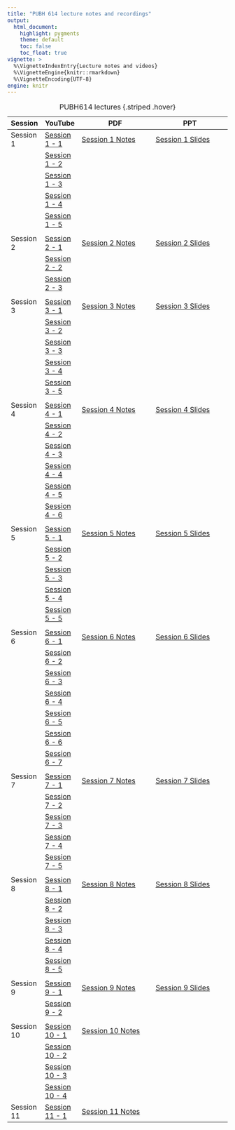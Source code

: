 ```yaml
---
title: "PUBH 614 lecture notes and recordings"
output:
  html_document:
    highlight: pygments
    theme: default
    toc: false
    toc_float: true
vignette: >
  %\VignetteIndexEntry{Lecture notes and videos}
  %\VignetteEngine{knitr::rmarkdown}
  %\VignetteEncoding{UTF-8}
engine: knitr
---
```


| Session    | YouTube                                                                 | PDF                                                                                                                                                                                                                             | PPT                                                                                                                                                                                                                                  |
|------------|-------------------------------------------------------------------------|-----------------------------------------------------------------------------------------------------------------------------------------------------------------------------------------------------------------------------------|----------------------------------------------------------------------------------------------------------------------------------------------------------------------------------------------------------------------------------------|
| Session 1  | [Session 1 - 1](https://youtu.be/5JVm-OabjqM?si=diU_lDDTIsaODnUn)   | [Session 1 Notes](https://www.dropbox.com/scl/fi/jvyhs6w0bjkgt9nk4i0qm/PUBH614-session-1-notes-view.pdf?rlkey=8iytzoe9t4w4v72z4svxo96nl&st=vllees4j&dl=0)  | [Session 1 Slides](https://www.dropbox.com/scl/fi/jcx8lwcj0bykpruo9dcq3/PUBH614-session-1-complete-slide-set.pptx?rlkey=bb3g0bewywrc71bneck3o05v3&st=i7rkd0gl&dl=0) |
|            | [Session 1 - 2](https://youtu.be/F2PgR2Sd43U?si=weMh7-jKiF72fTPk)   |                                                                                                                                                                                                                                 |                                                                                                                                                                                                                                      |
|            | [Session 1 - 3](https://youtu.be/8yvG5BpOKuA?si=vdnwYJoTlbX2M9hP)   |                                                                                                                                                                                                                                 |                                                                                                                                                                                                                                      |
|            | [Session 1 - 4](https://youtu.be/mtZT7K_-V28?si=Gwgdc9A1qe6rQQo4)   |                                                                                                                                                                                                                                 |                                                                                                                                                                                                                                      |
|            | [Session 1 - 5](https://youtu.be/nXzHEwqEwaM?si=YsJ0oK9IjuEfyRoK)   |                                                                                                                                                                                                                                 |                                                                                                                                                                                                                                      |
|            |                                                                         |                                                                                                                                                                                                                                 |                                                                                                                                                                                                                                      |
| Session 2  | [Session 2 - 1](https://youtu.be/unEFEnS3ly0?si=Y1HAdyCbuwd3pCwO)   | [Session 2 Notes](https://www.dropbox.com/scl/fi/4te0wh87d6dwypfoobkfy/PUBH614-session-2-notes-view.pdf?rlkey=1fftq2zlyo9y2s5c47jyuavbx&st=ttg2a09g&dl=0)  | [Session 2 Slides](https://www.dropbox.com/scl/fi/cd6porq8q63cqrri11po4/PUBH614-session-2-complete-slide-set.pptx?rlkey=cjj5y0ntzkgtugap7145j5xde&st=kp7c7zss&dl=0) |
|            | [Session 2 - 2](https://youtu.be/d0rpK3Tc78o?si=ZnZ6ntAucOU0bUln)   |                                                                                                                                                                                                                                 |                                                                                                                                                                                                                                      |
|            | [Session 2 - 3](https://youtu.be/DxYEy3oonMM?si=WHFoGSE2Ebvv8Hv2)   |                                                                                                                                                                                                                                 |                                                                                                                                                                                                                                      |
|            |                                                                         |                                                                                                                                                                                                                                 |                                                                                                                                                                                                                                      |
| Session 3  | [Session 3 - 1](https://youtu.be/Bwb7SgZLKjk?si=2gThtOhhyWtaYfL-)   | [Session 3 Notes](https://www.dropbox.com/scl/fi/s9hbu38ga75pth4261xfc/PUBH614-session-3-notes-view.pdf?rlkey=2rvo3et39elx3f4uaiwipo0qn&st=m75w6p38&dl=0)  | [Session 3 Slides](https://www.dropbox.com/scl/fi/xzrxkjrwo7048joyyn5hs/PUBH614-session-3-complete-slide-set.pptx?rlkey=ihr2te6i6iinxkcz2hcccaf6s&st=mzfck6kx&dl=0) |
|            | [Session 3 - 2](https://youtu.be/SL9CPCWDdm0?si=7q04i8eldQi7OYy-)   |                                                                                                                                                                                                                                 |                                                                                                                                                                                                                                      |
|            | [Session 3 - 3](https://youtu.be/rcjDTUMPVLY?si=Aw6jvo3V4U2gTJBC) |                                                                                                                                                                                                                                 |                                                                                                                                                                                                                                      |
|            | [Session 3 - 4](https://youtu.be/qvOCrDfqFnU?si=TFp-yZLBRi1Kmiad) |                                                                                                                                                                                                                                 |                                                                                                                                                                                                                                      |
|            | [Session 3 - 5](https://youtu.be/ZcCuG5ixDnQ?si=QTu1XBHjIk9ePdnf) |                                                                                                                                                                                                                                 |                                                                                                                                                                                                                                      |
|            |                                                                         |                                                                                                                                                                                                                                 |                                                                                                                                                                                                                                      |
| Session 4  | [Session 4 - 1](https://youtu.be/ahRlOh622UQ?si=7BVjRZ9LgwfZ-Rda) | [Session 4 Notes](https://www.dropbox.com/scl/fi/ghtwsk3rcmhz9ayf6xtzv/PUBH614-session-4-notes-view.pdf?rlkey=v8ltpkplpa0vvojk8o7h6qoaj&st=ylmgol6v&dl=0)  | [Session 4 Slides](https://www.dropbox.com/scl/fi/iitljuq0z0cbfii6t5q3y/PUBH614-session-4-complete-slide-set.pptx?rlkey=4elvx9d7kp30yzmgqunvhb23l&st=003g9vr6&dl=0) |
|            | [Session 4 - 2](https://youtu.be/bS2tIcJgXx0?si=gJqZATIEgH-Ed3A1) |                                                                                                                                                                                                                                 |                                                                                                                                                                                                                                      |
|            | [Session 4 - 3](https://youtu.be/jpCV4hF--M8?si=--Pyd9aJsv2KmK8s) |                                                                                                                                                                                                                                 |                                                                                                                                                                                                                                      |
|            | [Session 4 - 4](https://youtu.be/SGMsjSzAicM?si=by1_FP3mToRHY0Qr) |                                                                                                                                                                                                                                 |                                                                                                                                                                                                                                      |
|            | [Session 4 - 5](https://youtu.be/7qBj-V7U684?si=-JyPifwxOJS9BxTO) |                                                                                                                                                                                                                                 |                                                                                                                                                                                                                                      |
|            | [Session 4 - 6](https://youtu.be/hSb598D3teo?si=Lhn7iTlI0Z2Kzl8E) |                                                                                                                                                                                                                                 |                                                                                                                                                                                                                                      |
|            |                                                                         |                                                                                                                                                                                                                                 |                                                                                                                                                                                                                                      |
| Session 5  | [Session 5 - 1](https://youtu.be/cwYJWk3mUW0?si=hxECVTHCAjBLQWKV) | [Session 5 Notes](https://www.dropbox.com/scl/fi/mwrkkcldv1u0mzh3wqbdx/PUBH614-session-5-notes-view.pdf?rlkey=zlv40avxgn0gmzn0pe039crgl&st=8igmaihg&dl=0)  | [Session 5 Slides](https://www.dropbox.com/scl/fi/dxszec4cvz0g12flcx94p/PUBH614-session-5-complete-slide-set.pptx?rlkey=lfb6bie19g29bjoo20jvm8jy9&st=qiciggtr&dl=0) |
|            | [Session 5 - 2](https://youtu.be/sjEIIfVWlQM?si=Px6GEZMQqgLDB6h2) |                                                                                                                                                                                                                                 |                                                                                                                                                                                                                                      |
|            | [Session 5 - 3](https://youtu.be/587DakNKCA4?si=RR8BRda2-4DBk4xq) |                                                                                                                                                                                                                                 |                                                                                                                                                                                                                                      |
|            | [Session 5 - 4](https://youtu.be/evBnKk6_H30?si=rO81EhccXK21mfOr) |                                                                                                                                                                                                                                 |                                                                                                                                                                                                                                      |
|            | [Session 5 - 5](https://youtu.be/XULtYsIMUGM?si=_X-hkX8ubwI_Ceml) |                                                                                                                                                                                                                                 |                                                                                                                                                                                                                                      |
|            |                                                                         |                                                                                                                                                                                                                                 |                                                                                                                                                                                                                                      |
| Session 6  | [Session 6 - 1](https://youtu.be/Bmnbhs58TUc?si=6SEZvm_aZ9jSYUIG) | [Session 6 Notes](https://www.dropbox.com/scl/fi/8fgm688sxfkcrzboie8hy/PUBH614-session-6-notes-view.pdf?rlkey=agkfvolek2cy41jtdv3dnzoy0&st=8mh0q0o1&dl=0)  | [Session 6 Slides](https://www.dropbox.com/scl/fi/7gkv8b9n2knqxswjj730a/PUBH614-session-6-complete-slide-set.pptx?rlkey=gafs8470wtv6lda4gavwi7kyv&st=2rcwhxe9&dl=0) |
|            | [Session 6 - 2](https://youtu.be/wm16K657y-E?si=x9RH4xdrMgvBMRUn) |                                                                                                                                                                                                                                 |                                                                                                                                                                                                                                      |
|            | [Session 6 - 3](https://youtu.be/Gdt9PdWihPQ?si=XevWVwiVKxvSU538) |                                                                                                                                                                                                                                 |                                                                                                                                                                                                                                      |
|            | [Session 6 - 4](https://youtu.be/FDGAvRByk30?si=qHa3yjLdTQkmjbes) |                                                                                                                                                                                                                                 |                                                                                                                                                                                                                                      |
|            | [Session 6 - 5](https://youtu.be/Ygg398qmtkQ?si=UhFYzpyq-fWV5pKg) |                                                                                                                                                                                                                                 |                                                                                                                                                                                                                                      |
|            | [Session 6 - 6](https://youtu.be/Btc3feRjEbQ?si=RHEsdW1nzt1T1agO) |                                                                                                                                                                                                                                 |                                                                                                                                                                                                                                      |
|            | [Session 6 - 7](https://youtu.be/8l3kvQkdgYo?si=9QTwfvipoA6DAKJx) |                                                                                                                                                                                                                                 |                                                                                                                                                                                                                                      |
|            |                                                                         |                                                                                                                                                                                                                                 |                                                                                                                                                                                                                                      |
| Session 7  | [Session 7 - 1](https://youtu.be/FQPAwZQyqtQ?si=ee-9CyJ7MAujYXf_) | [Session 7 Notes](https://www.dropbox.com/scl/fi/u8kyj1j0sqzbc72mfmoj1/PUBH614-session-7-notes-view.pdf?rlkey=w7bpte9vmeoe3hmzik1kqahf9&st=4jh32wk8&dl=0)  | [Session 7 Slides](https://www.dropbox.com/scl/fi/os13w8ix4hedkjqvokecf/PUBH614-session-7-complete-slide-set.pptx?rlkey=jcfnywy7acu035i1igdmjyonc&st=kg8nzfal&dl=0) |
|            | [Session 7 - 2](https://youtu.be/fXaLrPORMbs?si=cayJjbz62jF-IDiY) |                                                                                                                                                                                                                                 |                                                                                                                                                                                                                                      |
|            | [Session 7 - 3](https://youtu.be/s7l1_QbvsoI?si=q-AaNT86cgSlfo7F) |                                                                                                                                                                                                                                 |                                                                                                                                                                                                                                      |
|            | [Session 7 - 4](https://youtu.be/XvKoxWuNWNM?si=a_xoUbJOHvBSA5g2) |                                                                                                                                                                                                                                 |                                                                                                                                                                                                                                      |
|            | [Session 7 - 5](https://youtu.be/DWV6oFSZA18?si=st_eFAbWXPle_bl3) |                                                                                                                                                                                                                                 |                                                                                                                                                                                                                                      |
|            |                                                                         |                                                                                                                                                                                                                                 |                                                                                                                                                                                                                                      |
| Session 8  | [Session 8 - 1](https://youtu.be/8hkta9KO0G4?si=U5xSvKpnCjU1_kiD) | [Session 8 Notes](https://www.dropbox.com/scl/fi/re32ein2eecu4s93ogmrz/PUBH614-session-8-notes-view.pdf?rlkey=99f3xte50rihhp53orrzxzxpy&st=bpy8zjrc&dl=0)  | [Session 8 Slides](https://www.dropbox.com/scl/fi/44pnjjcmzycuw26hr9n4a/PUBH614-session-8-complete-slide-set.pptx?rlkey=dv5yunrd203hup6fh3q4g3lql&st=b7zk26kx&dl=0) |
|            | [Session 8 - 2](https://youtu.be/O9Vc3Zd8ssI?si=nnq4IL7sXQoWCXQQ) |                                                                                                                                                                                                                                 |                                                                                                                                                                                                                                      |
|            | [Session 8 - 3](https://youtu.be/A0SBxc87yc0?si=4ewhCAzCWFSnyMq3) |                                                                                                                                                                                                                                 |                                                                                                                                                                                                                                      |
|            | [Session 8 - 4](https://youtu.be/86WY-mf16uo?si=6UotviYbfi-gW0YP) |                                                                                                                                                                                                                                 |                                                                                                                                                                                                                                      |
|            | [Session 8 - 5](https://youtu.be/jGqg3-1nfnQ?si=j7G55RXZ-pQU5Etd) |                                                                                                                                                                                                                                 |                                                                                                                                                                                                                                      |
|            |                                                                         |                                                                                                                                                                                                                                 |                                                                                                                                                                                                                                      |
| Session 9  | [Session 9 - 1](https://youtu.be/NZg5KR682rw?si=BT5W0lq_jGnVsRrO) | [Session 9 Notes](https://www.dropbox.com/scl/fi/hx8lf7wuqlvtg964w79tr/PUBH614-session-9-notes-view.pdf?rlkey=svdd44f0fcl2dg70ysqg7bp9l&st=f5sieg62&dl=0)  | [Session 9 Slides](https://www.dropbox.com/scl/fi/rc3jg07le6nt1yr44w6dr/PUBH614-session-9-complete-slide-set.pptx?rlkey=e4ofqz931wt7aghtkhzpg9iu8&st=1kcs31mq&dl=0) |
|            | [Session 9 - 2](https://youtu.be/rnvHcN7YTzM?si=iALc4Kvrjzhop50u) |                                                                                                                                                                                                                                 |                                                                                                                                                                                                                                      |
|            |                                                                         |                                                                                                                                                                                                                                 |                                                                                                                                                                                                                                      |
| Session 10 | [Session 10 - 1](https://youtu.be/taP3IyHoikE?si=isQ2r-wAjkJk9ivm) | [Session 10 Notes](https://www.dropbox.com/scl/fi/s8b82lhvub5ua0k19z6dw/PUBH614-session-10-notes-view.pdf?rlkey=koii5ehebgieohm5nl1mgcqam&st=4rgx2zgz&dl=0) |                                                                                                                                                                                                                                  |
|            | [Session 10 - 2](https://youtu.be/anHYiHiS6Ck?si=of-MfMdz3kGi9MwR) |                                                                                                                                                                                                                                 |                                                                                                                                                                                                                                  |
|            | [Session 10 - 3](https://youtu.be/lL0KGrqJzeY?si=zBGu0wwwjun41lwa) |                                                                                                                                                                                                                                 |                                                                                                                                                                                                                                  |
|            | [Session 10 - 4](https://youtu.be/K-8WJJ5_XR0?si=o6OUPKMoMotRco1F) |                                                                                                                                                                                                                                 |                                                                                                                                                                                                                                  |
| Session 11 | [Session 11 - 1](https://youtu.be/t-2-OJwzlms?si=XKnhYW4bDVI8zzdU) | [Session 11 Notes](https://www.dropbox.com/scl/fi/629n3lbzhbu5hq48gu86y/PUBH614-session-11-notes-view.pdf)
: PUBH614 lectures {.striped .hover}